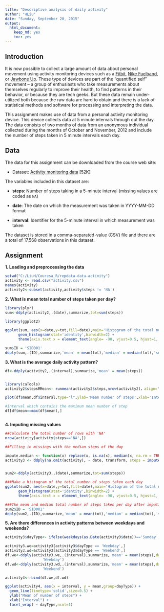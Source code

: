 ```yaml
---
title: "Descriptive analysis of daily activity"
author: "HLiu"
date: "Sunday, September 20, 2015"
output:
  html_document:
    keep_md: yes
    toc: yes
---
```



## Introduction

It is now possible to collect a large amount of data about personal
movement using activity monitoring devices such as a
[Fitbit](http://www.fitbit.com), [Nike
Fuelband](http://www.nike.com/us/en_us/c/nikeplus-fuelband), or
[Jawbone Up](https://jawbone.com/up). These type of devices are part of
the "quantified self" movement -- a group of enthusiasts who take
measurements about themselves regularly to improve their health, to
find patterns in their behavior, or because they are tech geeks. But
these data remain under-utilized both because the raw data are hard to
obtain and there is a lack of statistical methods and software for
processing and interpreting the data.

This assignment makes use of data from a personal activity monitoring
device. This device collects data at 5 minute intervals through out the
day. The data consists of two months of data from an anonymous
individual collected during the months of October and November, 2012
and include the number of steps taken in 5 minute intervals each day.

## Data

The data for this assignment can be downloaded from the course web
site:

* Dataset: [Activity monitoring data](https://d396qusza40orc.cloudfront.net/repdata%2Fdata%2Factivity.zip) [52K]

The variables included in this dataset are:

* **steps**: Number of steps taking in a 5-minute interval (missing
    values are coded as `NA`)

* **date**: The date on which the measurement was taken in YYYY-MM-DD
    format

* **interval**: Identifier for the 5-minute interval in which
    measurement was taken


The dataset is stored in a comma-separated-value (CSV) file and there
are a total of 17,568 observations in this
dataset.

## Assignment

**1. Loading and preprocessing the data**  

```r
setwd("C:/LiuH/Couresa_R/repdata-data-activity")
activity <- read.csv("activity.csv")
names(activity)
activity2<-subset(activity,activity$steps != 'NA')


```

**2. What is mean total number of steps taken per day?**  

```r
library(plyr)
sum<-ddply(activity2,.(date),summarize,tot=sum(steps))

library(ggplot2)

ggplot(sum, aes(x=date,y=tot,fill=date),main='Histogram of the total number of      steps taken each day') +
      geom_histogram(stat='identity',binwidth=2) +
      theme(axis.text.x = element_text(angle= -90, vjust=0.5, hjust=1, colour                           ="black"))

sum$ID = 'SID001'
ddply(sum,.(ID),summarize,'mean' = mean(tot),'median' = median(tot),'sd'=sd(tot))


```
  
  
**3. What is the average daily activity pattern?**  

```r
df<-ddply(activity2,.(interval),summarize,'mean' = mean(steps))


library(caTools)
activity2$stepsMMean<- runmean(activity2$steps,nrow(activity2)，align='right')

plot(df$mean,df$interal,type="l",ylab='Mean number of steps',xlab='Interval')

#Interval which contains the maximum mean number of step
df[df$mean==max(df$mean),]



```

  
  
**4. Imputing missing values**  

```r

##Calculate the total number of rows with 'NA'
nrow(activity[activity$steps=='NA',])

##Filling in missings with the median steps of the day

impute.median <- function(x) replace(x, is.na(x), median(x, na.rm = TRUE))
activity3 <- ddply(na.omit(activity), ~ date, transform, steps = impute.median(steps))


sum2<-ddply(activity3,.(date),summarize,tot=sum(steps))

###Make a histogram of the total number of steps taken each day
ggplot(sum2, aes(x=date,y=tot,fill=date),main='Histogram of the total number of      steps taken each day') +
      geom_histogram(stat='identity',binwidth=2) +
      theme(axis.text.x = element_text(angle= -90, vjust=0.5, hjust=1, colour                           ="black"))

###The mean and median total number of steps taken per day after imputing
sum2$ID = 'SID001'
ddply(sum2,.(ID),summarize,'mean' = mean(tot),'median' = median(tot),'sd'=sd(tot))


```
  
    
**5. Are there differences in activity patterns between weekdays and weekends?**   

```r
activity3$dayType<- ifelse(weekdays(as.Date(activity3$date))=='Sunday'|weekdays(as.Date(activity3$date))=='Saturday','Weekend','Weekday')

activity3.we=activity3[activity3$dayType == 'Weekday',]
activity3.wd=activity3[activity3$dayType == 'Weekend',]
df.we<-ddply(activity3.we,.(interval),summarize,'mean' = mean(steps),dayType=
                 'Weekday')
df.wd<-ddply(activity3.wd,.(interval),summarize,'mean' = mean(steps),dayType=
                 'Weekend')

activity4<-rbind(df.we,df.wd)

ggplot(activity4, aes(x = interval, y = mean,group=dayType)) +
  geom_line(linetype='solid',size=0.5) +
  ylab("Mean of number of steps") +
  xlab("Interval") +
  facet_wrap( ~ dayType,ncol=1)

```



